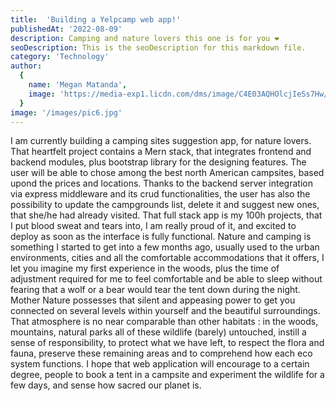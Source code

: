 ```yaml
---
title:  'Building a Yelpcamp web app!'
publishedAt: '2022-08-09'
description: Camping and nature lovers this one is for you ❤️
seoDescription: This is the seoDescription for this markdown file.
category: 'Technology'
author:
  {
    name: 'Megan Matanda',
    image: 'https://media-exp1.licdn.com/dms/image/C4E03AQHOlcjIeSs7Hw/profile-displayphoto-shrink_200_200/0/1656079264419?e=1665014400&v=beta&t=iqNsDEnusO-SGUDunM-TC5ZJcMGGMq6Yn_xWwOVYXvE',
  }
image: '/images/pic6.jpg'
---
```


I am currently building a camping sites suggestion app, for nature lovers. That heartfelt project contains a Mern stack, that integrates frontend and backend modules, plus bootstrap library for the designing features.
The user will be able to chose among the best north American campsites, based upond the prices and locations. Thanks to the backend server integration via express middleware and its crud functionalities, the user has also the possibility to update the campgrounds list, delete it and suggest new ones, that she/he had already visited.
That full stack app is my 100h projects, that I put blood sweat and tears into, I am really proud of it, and excited to deploy as soon as the interface is fully functional.
Nature and camping is something I started to get into a few months ago, usually used to the urban environments, cities and all the comfortable accommodations that it offers, I let you imagine my first experience in the woods, plus the time of adjustment required for me to feel comfortable and be able to sleep without fearing that a wolf or a bear would tear the tent down during the night.
Mother Nature possesses that silent and appeasing power to get you connected on several levels within yourself and the beautiful surroundings. That atmosphere is no near comparable than other habitats :  in the woods, mountains, natural parks all of these wildlife  (barely)  untouched, instill a sense of responsibility, to protect what we have left, to respect the flora and fauna, preserve these remaining areas and to comprehend how each eco system functions.
I hope that web application will encourage to a certain degree, people to book a tent in a campsite and experiment the wildlife for a few days, and sense how sacred our planet is.